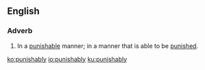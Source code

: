 ==English==

===Adverb===
{{en-adv}}
# In a [[punishable]] manner; in a manner that is able to be [[punish]]ed.

[[ko:punishably]]
[[io:punishably]]
[[ku:punishably]]